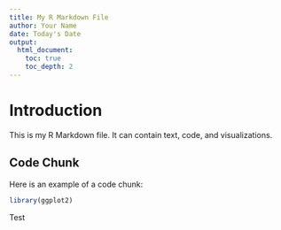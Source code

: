 ```yaml
---
title: My R Markdown File
author: Your Name
date: Today's Date
output:
  html_document:
    toc: true
    toc_depth: 2
---
```


# Introduction

This is my R Markdown file. It can contain text, code, and visualizations.

## Code Chunk

Here is an example of a code chunk:

```r
library(ggplot2)
```

Test